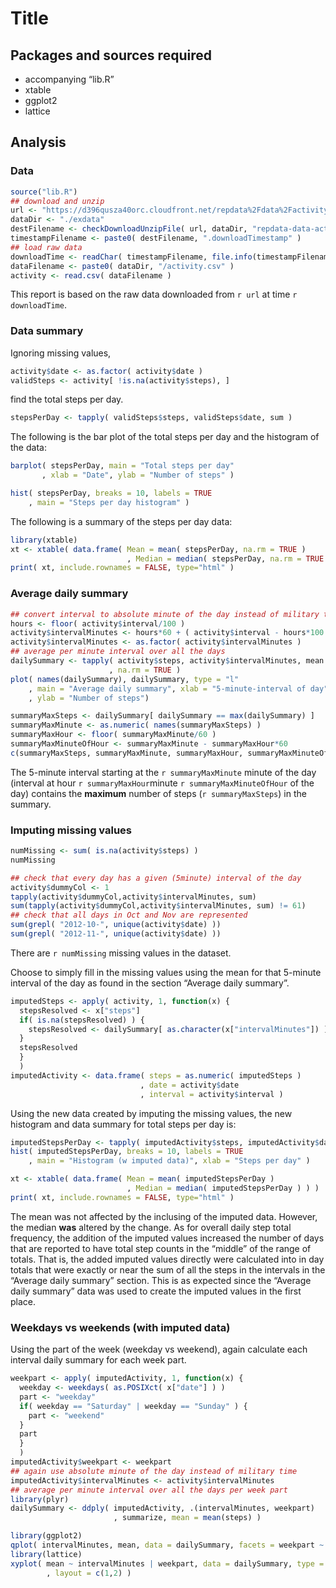 Title
========================================================

Packages and sources required
--------------------------------------------------------
* accompanying "lib.R"
* xtable
* ggplot2
* lattice

Analysis
--------------------------------------------------------

### Data

```r
source("lib.R")
## download and unzip
url <- "https://d396qusza40orc.cloudfront.net/repdata%2Fdata%2Factivity.zip"
dataDir <- "./exdata"
destFilename <- checkDownloadUnzipFile( url, dataDir, "repdata-data-activity.zip" )
timestampFilename <- paste0( destFilename, ".downloadTimestamp" )
## load raw data
downloadTime <- readChar( timestampFilename, file.info(timestampFilename)$size )
dataFilename <- paste0( dataDir, "/activity.csv" )
activity <- read.csv( dataFilename )
```

This report is based on the raw data downloaded from `r url` at time `r downloadTime`.

### Data summary

Ignoring missing values,
```r
activity$date <- as.factor( activity$date )
validSteps <- activity[ !is.na(activity$steps), ]
```
find the total steps per day.
```r
stepsPerDay <- tapply( validSteps$steps, validSteps$date, sum )
```

The following is the bar plot of the total steps per day and the histogram of the data:
```r
barplot( stepsPerDay, main = "Total steps per day"
       , xlab = "Date", ylab = "Number of steps" )
```

```r
hist( stepsPerDay, breaks = 10, labels = TRUE
    , main = "Steps per day histogram" )
```

The following is a summary of the steps per day data:
```r
library(xtable)
xt <- xtable( data.frame( Mean = mean( stepsPerDay, na.rm = TRUE )
                          , Median = median( stepsPerDay, na.rm = TRUE ) ) )
print( xt, include.rownames = FALSE, type="html" )
```

### Average daily summary

```r
## convert interval to absolute minute of the day instead of military time
hours <- floor( activity$interval/100 )
activity$intervalMinutes <- hours*60 + ( activity$interval - hours*100 )
activity$intervalMinutes <- as.factor( activity$intervalMinutes )
## average per minute interval over all the days
dailySummary <- tapply( activity$steps, activity$intervalMinutes, mean
                      , na.rm = TRUE )
plot( names(dailySummary), dailySummary, type = "l"
    , main = "Average daily summary", xlab = "5-minute-interval of day"
    , ylab = "Number of steps")
```

```r
summaryMaxSteps <- dailySummary[ dailySummary == max(dailySummary) ]
summaryMaxMinute <- as.numeric( names(summaryMaxSteps) )
summaryMaxHour <- floor( summaryMaxMinute/60 )
summaryMaxMinuteOfHour <- summaryMaxMinute - summaryMaxHour*60
c(summaryMaxSteps, summaryMaxMinute, summaryMaxHour, summaryMaxMinuteOfHour)
```

The 5-minute interval starting at the `r summaryMaxMinute` minute of the day
(interval at hour `r summaryMaxHour`minute `r summaryMaxMinuteOfHour` of the day) 
contains the **maximum** number 
of steps (`r summaryMaxSteps`) in the summary.

### Imputing missing values

```r
numMissing <- sum( is.na(activity$steps) )
numMissing
```

```r
## check that every day has a given (5minute) interval of the day
activity$dummyCol <- 1
tapply(activity$dummyCol,activity$intervalMinutes, sum)
sum(tapply(activity$dummyCol,activity$intervalMinutes, sum) != 61)
## check that all days in Oct and Nov are represented
sum(grepl( "2012-10-", unique(activity$date) ))
sum(grepl( "2012-11-", unique(activity$date) ))
```

There are `r numMissing` missing values in the dataset.

Choose to simply fill in the missing values using the mean for that 5-minute interval
of the day as found in the section "Average daily summary".

```r
imputedSteps <- apply( activity, 1, function(x) {
  stepsResolved <- x["steps"]
  if( is.na(stepsResolved) ) {
    stepsResolved <- dailySummary[ as.character(x["intervalMinutes"]) ]
  }
  stepsResolved
  } 
  )
imputedActivity <- data.frame( steps = as.numeric( imputedSteps )
                             , date = activity$date
                             , interval = activity$interval )
```


Using the new data created by imputing the missing values, the new histogram
and data summary for total steps per day is:

```r
imputedStepsPerDay <- tapply( imputedActivity$steps, imputedActivity$date, sum )
hist( imputedStepsPerDay, breaks = 10, labels = TRUE
    , main = "Histogram (w imputed data)", xlab = "Steps per day" )
```

```r
xt <- xtable( data.frame( Mean = mean( imputedStepsPerDay )
                          , Median = median( imputedStepsPerDay ) ) )
print( xt, include.rownames = FALSE, type="html" )
```

The mean was not affected by the inclusing of the imputed data. However, the median
**was** altered by the change. 
As for overall daily step total frequency, the addition of the 
imputed values increased the number of days that are reported to have total step
counts in the "middle" of the range of totals. That is, the added imputed values
directly were calculated into in day totals that were exactly or near the sum of
all the steps in the intervals in the "Average daily summary" section. This is
as expected since the "Average daily summary" data was used to create the
imputed values in the first place.

### Weekdays vs weekends (with imputed data)

Using the part of the week (weekday vs weekend), again calculate each
interval daily summary for each week part.
```r
weekpart <- apply( imputedActivity, 1, function(x) {
  weekday <- weekdays( as.POSIXct( x["date"] ) )
  part <- "weekday"
  if( weekday == "Saturday" | weekday == "Sunday" ) {
    part <- "weekend"
  }
  part
  }
  )
imputedActivity$weekpart <- weekpart
## again use absolute minute of the day instead of military time
imputedActivity$intervalMinutes <- activity$intervalMinutes
## average per minute interval over all the days per week part
library(plyr)
dailySummary <- ddply( imputedActivity, .(intervalMinutes, weekpart)
                       , summarize, mean = mean(steps) )

library(ggplot2)
qplot( intervalMinutes, mean, data = dailySummary, facets = weekpart ~. )
library(lattice)
xyplot( mean ~ intervalMinutes | weekpart, data = dailySummary, type = "l"
        , layout = c(1,2) )
```
